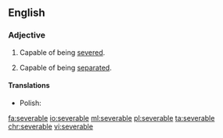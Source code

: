 ==English==

===Adjective===
{{en-adj}}

# Capable of being [[sever]]ed.
# {{context|legal|economics|lang=en}} Capable of being [[separate]]d.

====Translations====
{{trans-top|capable of being severed}}
* Polish: {{t|pl|wypowiadalny|m}}
{{trans-mid}}
{{trans-bottom}}

[[fa:severable]]
[[io:severable]]
[[ml:severable]]
[[pl:severable]]
[[ta:severable]]
[[chr:severable]]
[[vi:severable]]